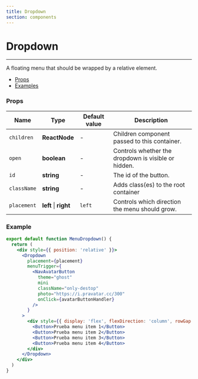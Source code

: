 ```yaml
---
title: Dropdown
section: components
---
```



# Dropdown

---

A floating menu that should be wrapped by a relative element.

- [Props](#Props)
- [Examples](#Examples)

### Props

| Name        | Type                       | Default value | Description                                                                                                                                                                                                                       |
| ----------- | -------------------------- | ------------- | --------------------------------------------------- |
| `children`  | **ReactNode**              | -             | Children component passed to this container.        |
| `open`      | **boolean**                | -             | Controls whether the dropdown is visible or hidden. |
| `id`        | **string**                 | -             | The id of the button.                               |
| `className` | **string**                 | -             | Adds class(es) to the root container                |
| `placement` | **left** &#124; **right**  | `left`        | Controls which direction the menu should grow.      |

### Example

<Toaster />

<Demo title='Dropdown' background={colors.white}>
  <div style={{ display: 'flex', gap: '8px', flexDirection: 'row'}}>
    <MenuDropdown placement="left"/>
  </div>
</Demo>

```jsx
export default function MenuDropdown() {
  return (
    <div style={{ position: 'relative' }}>
      <Dropdown
        placement={placement}
        menuTrigger={
          <NavAvatarButton
            theme="ghost"
            mini
            className="only-destop"
            photo="https://i.pravatar.cc/300"
            onClick={avatarButtonHandler}
          />
        }
      >
        <div style={{ display: 'flex', flexDirection: 'column', rowGap: 12 }}>
          <Button>Prueba menu item 1</Button>
          <Button>Prueba menu item 2</Button>
          <Button>Prueba menu item 3</Button>
          <Button>Prueba menu item 4</Button>
        </div>
      </Dropdown>
    </div>
  )
}
```
